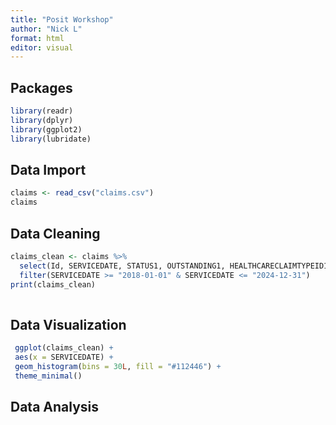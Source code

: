 ```yaml
---
title: "Posit Workshop"
author: "Nick L"
format: html
editor: visual
---
```


## Packages

```r
library(readr)
library(dplyr)
library(ggplot2)
library(lubridate)


```

## Data Import
```r
claims <- read_csv("claims.csv")
claims


```

## Data Cleaning
```r
claims_clean <- claims %>%
  select(Id, SERVICEDATE, STATUS1, OUTSTANDING1, HEALTHCARECLAIMTYPEID1) %>%
  filter(SERVICEDATE >= "2018-01-01" & SERVICEDATE <= "2024-12-31")
print(claims_clean)
 
```

## Data Visualization
```r
 ggplot(claims_clean) +
 aes(x = SERVICEDATE) +
 geom_histogram(bins = 30L, fill = "#112446") +
 theme_minimal()

```

## Data Analysis
```r

```